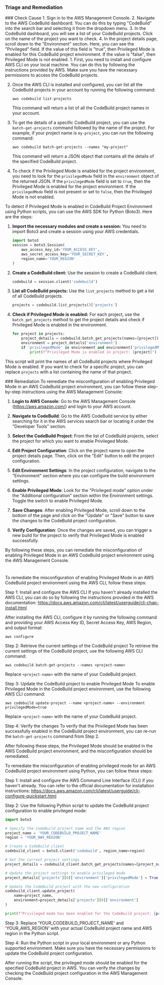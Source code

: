 
### Triage and Remediation
<Tabs>

<Tab title='Cause'>
### Check Cause
<AccordionGroup>
<Accordion title='Using Console' defaultOpen='true'>
1. Sign in to the AWS Management Console.
2. Navigate to the AWS CodeBuild dashboard. You can do this by typing "CodeBuild" into the search bar and selecting it from the dropdown menu.
3. In the CodeBuild dashboard, you will see a list of your CodeBuild projects. Click on the name of the project you want to check.
4. In the project details page, scroll down to the "Environment" section. Here, you can see the "Privileged" field. If the value of this field is "true", then Privileged Mode is enabled for this CodeBuild project environment. If the value is "false", then Privileged Mode is not enabled.
</Accordion>

<Accordion title='Using CLI'>
1. First, you need to install and configure AWS CLI on your local machine. You can do this by following the instructions provided by AWS. Make sure you have the necessary permissions to access the CodeBuild projects.

2. Once the AWS CLI is installed and configured, you can list all the CodeBuild projects in your account by running the following command:

   ```
   aws codebuild list-projects
   ```

   This command will return a list of all the CodeBuild project names in your account.

3. To get the details of a specific CodeBuild project, you can use the `batch-get-projects` command followed by the name of the project. For example, if your project name is `my-project`, you can run the following command:

   ```
   aws codebuild batch-get-projects --names "my-project"
   ```

   This command will return a JSON object that contains all the details of the specified CodeBuild project.

4. To check if the Privileged Mode is enabled for the project environment, you need to look for the `privilegedMode` field in the `environment` object of the returned JSON. If the `privilegedMode` field is set to `true`, then the Privileged Mode is enabled for the project environment. If the `privilegedMode` field is not present or set to `false`, then the Privileged Mode is not enabled.
</Accordion>

<Accordion title='Using Python'>
To detect if Privileged Mode is enabled in CodeBuild Project Environment using Python scripts, you can use the AWS SDK for Python (Boto3). Here are the steps:

1. **Import the necessary modules and create a session:**
   You need to import Boto3 and create a session using your AWS credentials.

   ```python
   import boto3
   session = boto3.Session(
       aws_access_key_id='YOUR_ACCESS_KEY',
       aws_secret_access_key='YOUR_SECRET_KEY',
       region_name='YOUR_REGION'
   )
   ```

2. **Create a CodeBuild client:**
   Use the session to create a CodeBuild client.

   ```python
   codebuild = session.client('codebuild')
   ```

3. **List all CodeBuild projects:**
   Use the `list_projects` method to get a list of all CodeBuild projects.

   ```python
   projects = codebuild.list_projects()['projects']
   ```

4. **Check if Privileged Mode is enabled:**
   For each project, use the `batch_get_projects` method to get the project details and check if Privileged Mode is enabled in the environment.

   ```python
   for project in projects:
       project_details = codebuild.batch_get_projects(names=[project])['projects'][0]
       environment = project_details['environment']
       if 'privilegedMode' in environment and environment['privilegedMode']:
           print(f"Privileged Mode is enabled in project: {project}")
   ```

This script will print the names of all CodeBuild projects where Privileged Mode is enabled. If you want to check for a specific project, you can replace `projects` with a list containing the name of that project.
</Accordion>

</AccordionGroup>
</Tab>
<Tab title='Remediation'>
### Remediation

<AccordionGroup>
<Accordion title='Using Console' defaultOpen='true'>
To remediate the misconfiguration of enabling Privileged Mode in an AWS CodeBuild project environment, you can follow these step-by-step instructions using the AWS Management Console:

1. **Login to AWS Console**: Go to the AWS Management Console (https://aws.amazon.com/) and login to your AWS account.

2. **Navigate to CodeBuild**: Go to the AWS CodeBuild service by either searching for it in the AWS services search bar or locating it under the "Developer Tools" section.

3. **Select the CodeBuild Project**: From the list of CodeBuild projects, select the project for which you want to enable Privileged Mode.

4. **Edit Project Configuration**: Click on the project name to open the project details page. Then, click on the "Edit" button to edit the project configuration.

5. **Edit Environment Settings**: In the project configuration, navigate to the "Environment" section where you can configure the build environment settings.

6. **Enable Privileged Mode**: Look for the "Privileged mode" option under the "Additional configuration" section within the Environment settings. Toggle the switch to enable Privileged Mode.

7. **Save Changes**: After enabling Privileged Mode, scroll down to the bottom of the page and click on the "Update" or "Save" button to save the changes to the CodeBuild project configuration.

8. **Verify Configuration**: Once the changes are saved, you can trigger a new build for the project to verify that Privileged Mode is enabled successfully.

By following these steps, you can remediate the misconfiguration of enabling Privileged Mode in an AWS CodeBuild project environment using the AWS Management Console.

#
</Accordion>

<Accordion title='Using CLI'>
To remediate the misconfiguration of enabling Privileged Mode in an AWS CodeBuild project environment using the AWS CLI, follow these steps:

Step 1: Install and configure the AWS CLI
If you haven't already installed the AWS CLI, you can do so by following the instructions provided in the AWS documentation: https://docs.aws.amazon.com/cli/latest/userguide/cli-chap-install.html

After installing the AWS CLI, configure it by running the following command and providing your AWS Access Key ID, Secret Access Key, AWS Region, and output format:
```
aws configure
```

Step 2: Retrieve the current settings of the CodeBuild project
To retrieve the current settings of the CodeBuild project, use the following AWS CLI command:
```
aws codebuild batch-get-projects --names <project-name>
```
Replace `<project-name>` with the name of your CodeBuild project.

Step 3: Update the CodeBuild project to enable Privileged Mode
To enable Privileged Mode in the CodeBuild project environment, use the following AWS CLI command:
```
aws codebuild update-project --name <project-name> --environment privilegedMode=true
```
Replace `<project-name>` with the name of your CodeBuild project.

Step 4: Verify the changes
To verify that the Privileged Mode has been successfully enabled in the CodeBuild project environment, you can re-run the `batch-get-projects` command from Step 2.

After following these steps, the Privileged Mode should be enabled in the AWS CodeBuild project environment, and the misconfiguration should be remediated.
</Accordion>

<Accordion title='Using Python'>
To remediate the misconfiguration of enabling privileged mode for an AWS CodeBuild project environment using Python, you can follow these steps:

Step 1: Install and configure the AWS Command Line Interface (CLI) if you haven't already. You can refer to the official documentation for installation instructions: https://docs.aws.amazon.com/cli/latest/userguide/cli-configure-quickstart.html

Step 2: Use the following Python script to update the CodeBuild project configuration to enable privileged mode:

```python
import boto3

# Specify the CodeBuild project name and the AWS region
project_name = 'YOUR_CODEBUILD_PROJECT_NAME'
region = 'YOUR_AWS_REGION'

# Create a CodeBuild client
codebuild_client = boto3.client('codebuild', region_name=region)

# Get the current project settings
project_details = codebuild_client.batch_get_projects(names=[project_name])

# Update the project settings to enable privileged mode
project_details['projects'][0]['environment']['privilegedMode'] = True

# Update the CodeBuild project with the new configuration
codebuild_client.update_project(
    name=project_name,
    environment=project_details['projects'][0]['environment']
)

print(f"Privileged mode has been enabled for the CodeBuild project: {project_name}")
```

Step 3: Replace 'YOUR_CODEBUILD_PROJECT_NAME' and 'YOUR_AWS_REGION' with your actual CodeBuild project name and AWS region in the Python script.

Step 4: Run the Python script in your local environment or any Python supported environment. Make sure you have the necessary permissions to update the CodeBuild project configuration.

After running the script, the privileged mode should be enabled for the specified CodeBuild project in AWS. You can verify the changes by checking the CodeBuild project configuration in the AWS Management Console.
</Accordion>

</AccordionGroup>
</Tab>
</Tabs>
